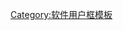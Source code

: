 {{Userbox
  |border-c = #000000
  |border-s = 1
  |id-c     = #ffffff
  |id-s     = 12
  |id-fc    = #ffffff
  |info-c   = #ffffff
  |info-s   = 8
  |info-fc  = #000000
  |id       = [[File:Amarok.svg|40px]]
  |info     = 该用户使用[[Amarok]]聆听音乐。
  |nocat    = {{{nocat|}}}
}}
<noinclude>[[Category:软件用户框模板]]</noinclude>